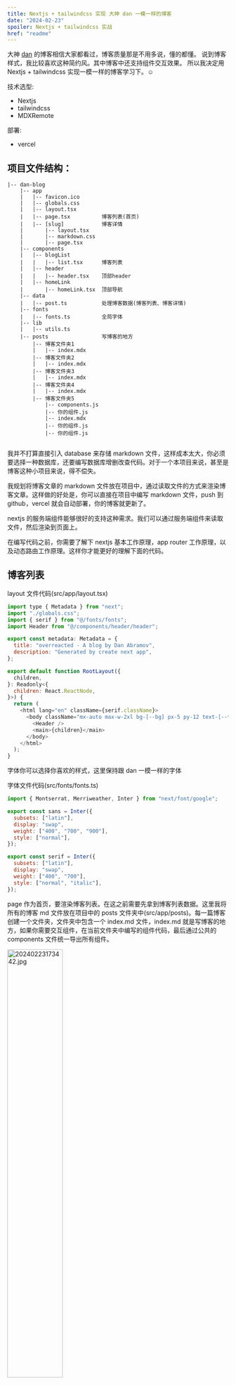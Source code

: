 ```yaml
---
title: Nextjs + tailwindcss 实现 大神 dan 一模一样的博客
date: "2024-02-23"
spoiler: Nextjs + tailwindcss 实战
href: "readme"
---
```


大神 [dan](https://overreacted.io/) 的博客相信大家都看过，博客质量那是不用多说，懂的都懂。 说到博客样式，我比较喜欢这种简约风。其中博客中还支持组件交互效果。 所以我决定用 Nextjs + tailwindcss 实现一模一样的博客学习下。☺️

技术选型:

- Nextjs
- tailwindcss
- MDXRemote

部署:

- vercel

## 项目文件结构：

```
|-- dan-blog
    |-- app
    |   |-- favicon.ico
    |   |-- globals.css
    |   |-- layout.tsx
    |   |-- page.tsx          博客列表(首页)
    |   |-- [slug]            博客详情
    |       |-- layout.tsx
    |       |-- markdown.css
    |       |-- page.tsx
    |-- components
    |   |-- blogList
    |   |   |-- list.tsx      博客列表
    |   |-- header
    |   |   |-- header.tsx    顶部header
    |   |-- homeLink
    |       |-- homeLink.tsx  顶部导航
    |-- data
    |   |-- post.ts           处理博客数据(博客列表、博客详情)
    |-- fonts
    |   |-- fonts.ts          全局字体
    |-- lib
    |   |-- utils.ts
    |-- posts                 写博客的地方
        |-- 博客文件夹1
        |   |-- index.mdx
        |-- 博客文件夹2
        |   |-- index.mdx
        |-- 博客文件夹3
        |   |-- index.mdx
        |-- 博客文件夹4
        |   |-- index.mdx
        |-- 博客文件夹5
            |-- components.js
            |-- 你的组件.js
            |-- index.mdx
            |-- 你的组件.js
            |-- 你的组件.js


```

我并不打算直接引入 database 来存储 markdown 文件，这样成本太大，你必须要选择一种数据库，还要编写数据库增删改查代码。对于一个本项目来说，甚至是博客这种小项目来说，得不偿失。

我规划将博客文章的 markdown 文件放在项目中，通过读取文件的方式来渲染博客文章。这样做的好处是，你可以直接在项目中编写 markdown 文件，push 到 github，vercel 就会自动部署，你的博客就更新了。

nextjs 的服务端组件能够很好的支持这种需求。我们可以通过服务端组件来读取文件，然后渲染到页面上。

在编写代码之前，你需要了解下 nextjs 基本工作原理，app router 工作原理，以及动态路由工作原理。这样你才能更好的理解下面的代码。

## 博客列表

layout 文件代码(src/app/layout.tsx)

```js
import type { Metadata } from "next";
import "./globals.css";
import { serif } from "@/fonts/fonts";
import Header from "@/components/header/header";

export const metadata: Metadata = {
  title: "overreacted - A blog by Dan Abramov",
  description: "Generated by create next app",
};

export default function RootLayout({
  children,
}: Readonly<{
  children: React.ReactNode,
}>) {
  return (
    <html lang="en" className={serif.className}>
      <body className="mx-auto max-w-2xl bg-[--bg] px-5 py-12 text-[--text]">
        <Header />
        <main>{children}</main>
      </body>
    </html>
  );
}
```

字体你可以选择你喜欢的样式，这里保持跟 dan 一模一样的字体

字体文件代码(src/fonts/fonts.ts)

```js
import { Montserrat, Merriweather, Inter } from "next/font/google";

export const sans = Inter({
  subsets: ["latin"],
  display: "swap",
  weight: ["400", "700", "900"],
  style: ["normal"],
});

export const serif = Inter({
  subsets: ["latin"],
  display: "swap",
  weight: ["400", "700"],
  style: ["normal", "italic"],
});
```

page 作为首页，要渲染博客列表。在这之前需要先拿到博客列表数据。这里我将所有的博客 md 文件放在项目中的 posts 文件夹中(src/app/posts)。每一篇博客创建一个文件夹，文件夹中包含一个 index.md 文件，index.md 就是写博客的地方，如果你需要交互组件，在当前文件夹中编写的组件代码，最后通过公共的 components 文件统一导出所有组件。

<img
  src="https://github.com/sunshineLixun/dan-blog/assets/15700015/376dce38-75b2-4517-b011-471c625d07e4"
  alt="20240223173442.jpg"
  width="50%"
/>

page 文件代码(src/app/page.tsx)

```js
import BlogList from "@/components/blogList/list";

export default function Home() {
  return <BlogList />;
}
```

这里我将 component 单独抽离到 app 路径外，你可以更好的管理你的组件。app 文件下的文件都是页面文件。这样划分，职责功能更加清晰。

BlogList 组件(src/components/blogList/list.tsx)

```js
export default async function BlogList() {
  return <div className="relative -top-[10px] flex flex-col gap-8">...</div>;
}
```

接下来就需要获取博客列表数据，新建 data 文件夹(src/app/data/post.ts)，这里集中处理读取博客内容，获取到博客列表信息，和博客详情。可以理解为数据库操作。

读取全部文章数据：

```js
const rootDirectory = path.join(process.cwd(), "src", "posts");

export const getAllPostsMeta = async () => {
  // 获取到src/posts/下所有文件
  const dirs = fs
    .readdirSync(rootDirectory, { withFileTypes: true })
    .filter((entry) => entry.isDirectory())
    .map((entry) => entry.name);

  // 解析文章数据，拿到标题、日期、简介
  let datas = await Promise.all(
    dirs.map(async (dir) => {
      const { meta, content } = await getPostBySlug(dir);
      return { meta, content };
    })
  );

  // 文章日期排序，最新的在最前面
  datas.sort((a, b) => {
    return Date.parse(a.meta.date) < Date.parse(b.meta.date) ? 1 : -1;
  });
  return datas;
};
```

```js
export const getPostBySlug = async (dir: string) => {
  const filePath = path.join(rootDirectory, dir, "/index.mdx");

  const fileContent = fs.readFileSync(filePath, { encoding: "utf8" });

  // gray-matter库是一个解析markdown内容，可以拿到markdown文件的meta信息和content内容
  const { data } = matter(fileContent);

	// 如果文件名是中文，转成拼音
  const id = isChinese(dir)
    ? pinyin(dir, {
        toneType: "none",
        separator: "-",
      })
    : dir;

  return {
    meta: { ...data, slug: dir, id },
    content: fileContent,
  } as PostDetail;
};
```

补全 BlogList 组件逻辑

```js
export default async function BlogList() {
  const posts = await getAllPostsMeta();

  return (
    <div className="relative -top-[10px] flex flex-col gap-8">
      {posts.map((item) => {
        return (
          <Link
            className="block scale-100 py-4 hover:scale-[1.005] active:scale-100"
            key={item.meta.id}
            href={"/" + item.meta.slug + "/"}
          >
            <article>
              <PostTitle post={item} />
              <p className="text-[13px] text-gray-700 dark:text-gray-300">
                {new Date(item.meta.date).toLocaleDateString("cn", {
                  day: "2-digit",
                  month: "2-digit",
                  year: "numeric",
                })}
              </p>
              <p className="mt-1">{item.meta.spoiler}</p>
            </article>
          </Link>
        );
      })}
    </div>
  );
}
```

<img
  src="https://github.com/sunshineLixun/dan-blog/assets/15700015/7b28c296-5887-41ba-b954-ea934e651c4a"
  alt="20240223174210.jpg"
  width="50%"
/>

你会发现博客标题颜色随着文章顺序变化，实现这个功能，单独抽离 PostTitle 组件：这里的逻辑并不是唯一，你可以根据自己的需求来实现你自己喜欢的颜色。主要逻辑就是`--lightLink` `--darkLink` 这两个 css 变量，你可以根据不同的逻辑来设置这两个变量的值。其中`--lightLink` `--darkLink`分别是日间/暗黑模式的变量，你可以根据你的需求来设置。

```js
import Color from "colorjs.io";

function PostTitle({ post }: { post: PostDetail }) {
  let lightStart = new Color("lab(63 59.32 -1.47)");
  let lightEnd = new Color("lab(33 42.09 -43.19)");
  let lightRange = lightStart.range(lightEnd);
  let darkStart = new Color("lab(81 32.36 -7.02)");
  let darkEnd = new Color("lab(78 19.97 -36.75)");
  let darkRange = darkStart.range(darkEnd);
  let today = new Date();
  let timeSinceFirstPost = (
    today.valueOf() - new Date(2018, 10, 30).valueOf()
  ).valueOf();
  let timeSinceThisPost = (
    today.valueOf() - new Date(post.meta.date).valueOf()
  ).valueOf();
  let staleness = timeSinceThisPost / timeSinceFirstPost;

  return (
    <h2
      className={[
        sans.className,
        "text-[28px] font-black",
        "text-[--lightLink] dark:text-[--darkLink]",
      ].join(" ")}
      style={{
        // @ts-ignore
        "--lightLink": lightRange(staleness).toString(),
        "--darkLink": darkRange(staleness).toString(),
      }}
    >
      {post.meta.title}
    </h2>
  );
}
```

## 博客详情

首页博客列表实现完了，接下来就是博客详情页面，渲染 mdx 文件内容，首推 nextjs 官方的 MDXRemote 组件，最重要的就是它支持引入自己编写的组件，这样就可以实现博客中的组件交互效果。

博客详情是 nextjs 动态路由最好的应用场景，你可以通过动态路由来渲染不同的博客详情页面。创建动态路由文件(src/app/[slug]/layout.tsx)。博客详情作为新页面自然是必须 layout 包裹的，所以在这里引入 layout 组件。

```js
import HomeLink from "@/components/homeLink/homeLink";

export default function DetailLayout({
  children,
}: {
  children: React.ReactNode,
}) {
  return (
    <>
      {children}
      <footer className="mt-12">
        <HomeLink />
      </footer>
    </>
  );
}
```

HomeLink 组件没有关键逻辑，不用关心。

博客详情页面代码(src/app/[slug]/page.tsx)

```js
import { getAllPostsMeta, getPost } from "@/data/post";
import { MDXRemote } from "next-mdx-remote/rsc";
// 美化代码，支持代码颜色主题
import rehypePrettyCode from "rehype-pretty-code";
// 支持数学公式
import remarkMath from "remark-math";
import rehypeKatex from "rehype-katex";
import { sans } from "@/fonts/fonts";
import "./markdown.css";
import { getPostWords, readingTime } from "@/lib/utils";

export async function generateStaticParams() {
  const metas = await getAllPostsMeta();
  return metas.map((post) => {
    return { slug: post.meta.slug };
  });
}

export default async function PostPage({
  params,
}: {
  params: { slug: string };
}) {
  // 获取文章详情
  const post = await getPost(params.slug);
  let postComponents = {};

 // 提取自己编写的组件
  try {
    postComponents = await import(
      "../../posts/" + params.slug + "/components.js"
    );
  } catch (e: any) {
    if (!e || e.code !== "MODULE_NOT_FOUND") {
      throw e;
    }
  }

  const words = getPostWords(post.content);
  const readTime = readingTime(words);

  return (
    <article>
      <h1
        className={[
          sans.className,
          "text-[40px] font-black leading-[44px] text-[--title]",
        ].join(" ")}
      >
        {post.meta.title}
      </h1>
      <p className="mb-6 mt-2 text-[13px] text-gray-700 dark:text-gray-300">
        {new Date(post.meta.date).toLocaleDateString("cn", {
          day: "2-digit",
          month: "2-digit",
          year: "numeric",
        })}
      </p>

      <p className="mt-2 text-[13px] text-gray-700 dark:text-gray-300">
        字数：{words}
      </p>
      <p className="mt-2 text-[13px] text-gray-700 dark:text-gray-300">
        预计阅读时间：{readTime}分钟
      </p>
      <div className="markdown mt-10">
        <MDXRemote
          source={post?.content || ""}
          // 关键：导入组件之后，博客文章才会有组件交互效果
          components={{
            ...postComponents,
          }}
          options={{
            parseFrontmatter: true,
            mdxOptions: {
              // @ts-ignore
              remarkPlugins: [remarkMath],
              rehypePlugins: [
                // @ts-ignore
                rehypeKatex,
                [
                  // @ts-ignore
                  rehypePrettyCode,
                  {
                    theme: "material-theme-palenight",
                  },
                ],
              ],
            },
          }}
        />
      </div>
    </article>
  );
}

```

在 BlogList 组件中，我们使用`Link`组件包裹所有内容，并设置`href`属性为`"/" + item.meta.slug + "/"`，这样就可以通过动态路由来渲染不同的博客详情页面。

```js
<Link
	href={"/" + item.meta.slug + "/"}
>
```

函数 generateStaticParams 函数可以与动态路由段结合使用，在构建时静态生成路由，而不是在请求时按需生成路由。这样可以提高页面加载速度。

获取文章详情方法(src/data/posts.ts)

```js
export async function getPost(slug: string) {
  const posts = await getAllPostsMeta();
  if (!slug) throw new Error("not found");
  const post = posts.find((post) => post.meta.slug === slug);
  if (!post) {
    throw new Error("not found");
  }
  return post;
}
```

提取自己编写的组件，丢给 MDXRomote 组件。

```js
  try {
    postComponents = await import(
      "../../posts/" + params.slug + "/components.js"
    );
  } catch (e: any) {
    if (!e || e.code !== "MODULE_NOT_FOUND") {
      throw e;
    }
  }
```

文章 markdown 渲染美化 css

```css
.markdown {
  line-height: 28px;
  --path: none;
  --radius-top: 12px;
  --radius-bottom: 12px;
  --padding-top: 1rem;
  --padding-bottom: 1rem;
}

.markdown p {
  @apply pb-8;
}

.markdown a {
  @apply border-b-[1px] border-[--link] text-[--link];
}

.markdown hr {
  @apply pt-8 opacity-60 dark:opacity-10;
}

.markdown h2 {
  @apply mt-2 pb-8 text-3xl font-bold;
}

.markdown h3 {
  @apply mt-2 pb-8 text-2xl font-bold;
}

.markdown h4 {
  @apply mt-2 pb-8 text-xl font-bold;
}

.markdown :not(pre) > code {
  border-radius: 10px;
  background: var(--inlineCode-bg);
  color: var(--inlineCode-text);
  padding: 0.15em 0.2em 0.05em;
  white-space: normal;
}

.markdown pre {
  @apply -mx-4 mb-8 overflow-y-auto p-4 text-sm;
  clip-path: var(--path);
  border-top-right-radius: var(--radius-top);
  border-top-left-radius: var(--radius-top);
  border-bottom-right-radius: var(--radius-bottom);
  border-bottom-left-radius: var(--radius-bottom);
  padding-top: var(--padding-top);
  padding-bottom: var(--padding-bottom);
}

.markdown pre code {
  width: auto;
}

.markdown blockquote {
  @apply relative -left-2 -ml-4 mb-8 pl-4;
  font-style: italic;
  border-left: 3px solid hsla(0, 0%, 0%, 0.9);
  border-left-color: inherit;
  opacity: 0.8;
}

.markdown blockquote p {
  margin: 0;
  padding: 0;
}

.markdown p img {
  margin-bottom: 0;
}

.markdown ul {
  margin-top: 0;
  padding-bottom: 0;
  padding-left: 0;
  padding-right: 0;
  padding-top: 0;
  margin-bottom: 1.75rem;
  list-style-position: outside;
  list-style-image: none;
  list-style: disc;
}

.markdown li {
  margin-bottom: calc(1.75rem / 2);
}

.markdown img {
  @apply mb-8;
  max-width: 100%;
}

.markdown pre [data-highlighted-line] {
  margin-left: -16px;
  padding-left: 12px;
  border-left: 4px solid #ffa7c4;
  background-color: #022a4b;
  display: block;
  padding-right: 1em;
}
```

至此逻辑已经全部完成，这个博客项目还比较简答。 其核心逻辑就是 读取 markdown 文件-MDXRemote 组件渲染 mdx 文件内容。MDXRemote 组件还支持丰富的插件功能，数学公式、图标展示。感兴趣的同学可以扩展。

完整代码在: [blog](https://github.com/sunshineLixun/dan-blog)
